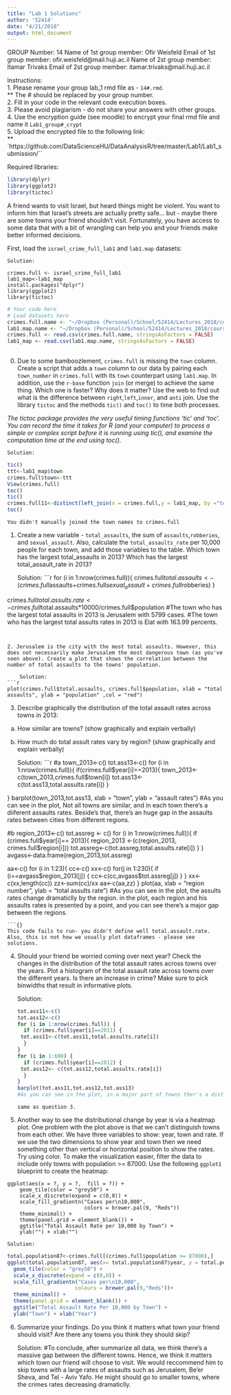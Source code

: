 ```yaml
---
title: "Lab 1 Solutions"
author: '52414'
date: "4/21/2018"
output: html_document
---
```


GROUP Number: 14
Name of 1st group member: Ofir Weisfeld
Email of 1st group member: ofir.weisfeld@mail.huji.ac.il
Name of 2st group member: Itamar Trivaks
Email of 2st group member: itamar.trivaks@mail.huji.ac.il

Instructions:    
1. Please rename your group lab_1 rmd file as - `14#.rmd`.   
** The # should be replaced by your group number.  
2. Fill in your code in the relevant code execution boxes.  
3. Please avoid plagiarism - do not share your answers with other groups.  
4. Use the encryption guide (see moodle) to encrypt your final rmd file and name it `Lab1_group#_crypt`   
5. Upload the encrypted file to the following link:  
** `https://github.com/DataScienceHU/DataAnalysisR/tree/master/Lab1/Lab1_submission/``

Required libraries:
```r
library(dplyr)
library(ggplot2)
library(tictoc)
```
 
A friend wants to visit Israel, but heard things might be violent. 
You want to inform him that Israel's streets are actually pretty safe… but - maybe there are some towns your friend shouldn’t visit. 
Fortunately, you have access to some data that with a bit of wrangling can help you and your friends make better informed decisions. 

First, load the `israel_crime_full_lab1` and `lab1.map` datasets:  
    
    Solution:
```{}
crimes.full <- israel_crime_full_lab1
lab1_map<-lab1_map
install.packages("dplyr")
library(ggplot2)
library(tictoc)
```

```r
# Your code here
# Load datasets here
crimes.full.name <- "~/Dropbox (Personal)/School/52414/Lectures_2018/course_data/israeli_crime/israel_crime_full_lab1"
lab1.map.name <- "~/Dropbox (Personal)/School/52414/Lectures_2018/course_data/israeli_crime/lab1_map.csv"
crimes.full <- read.csv(crimes.full.name, stringsAsFactors = FALSE)
lab1_map <- read.csv(lab1.map.name, stringsAsFactors = FALSE)
  
```

0. Due to some bamboozlement, `crimes.full` is missing the `town` column. Create a script that adds a `town` column to our data by pairing each `town_number` in `crimes.full` with its `town` counterpart using `lab1.map`. In addition, use the `r-base` function `join` (or merge) to achieve the same thing. Which one is faster? Why does it matter? Use the web to find out what is the difference between `right`,`left`,`inner`, and `anti` join. 
Use the library `tictoc` and the methods `tic()` and `toc()` to time both processes.   

*The tictoc package provides the very useful timing functions 'tic' and 'toc'. You can record the time it takes for R (and your computer) to process a simple or complex script before it is running using tic(), and examine the computation time at the end using toc().*

    Solution:
```r
tic()
ttt<-lab1_map$town
crimes.full$town<-ttt
View(crimes.full)
toc()
tic()
crimes.full11<-distinct(left_join(x = crimes.full,y = lab1_map, by ="town_number"))
toc()
```
```{}
You didn't manually joined the town names to crimes.full
```


1. Create a new variable - `total_assaults`, the sum of `assaults`,`robberies`, and `sexual_assault`. Also, calculate the `total_assaults_rate` per 10,000 people for each town, and add those variables to the table. Which town has the largest total_assaults in 2013? Which has the largest total_assault_rate in 2013?  

    Solution:
```r
for (i in 1:nrow(crimes.full)){
  crimes.full$total.assaults<- (crimes.full$assaults+crimes.full$sexual_assault+crimes.full$robberies)
}

crimes.full$total.assults.rate<- crimes.full$total.assaults*10000/crimes.full$population
#The town who has the largest total assaults in 2013 is Jerusalem with 5799 cases. 
#The town who has the largest total assults rates in 2013 is Elat with 163.99 percents.
```   


2. Jerusalem is the city with the most total assaults. However, this does not necessarily make Jerusalem the most dangerous town (as you've seen above). Create a plot that shows the correlation between the number of total assaults to the towns' population. 
  
    Solution:
```r
plot(crimes.full$total.assaults, crimes.full$population, xlab = "total assaults", ylab = "population" ,col = "red")
```


3. Describe graphically the distribution of the total assault rates across towns in 2013:  
a. How similar are towns?   (show graphically and explain verbally)
b. How much do total assult rates vary by region? (show graphically and explain verbally)
  
    Solution:
```r
#a
town_2013<-c()
tot.ass13<-c()
for (i in 1:nrow(crimes.full)){
  if(crimes.full$year[i]==2013){
    town_2013<-c(town_2013,crimes.full$town[i])
    tot.ass13<-c(tot.ass13,total.assults.rate[i])
  }
    
}
barplot(town_2013,tot.ass13, xlab = "town", ylab = "assault rates")
#As you can see in the plot, Not all towns are similar, and in each town there's a diiferent assaults rates. Beside's that, there's an huge gap in the assaults rates between cities from different regions.

#b
region_2013<-c()
tot.assreg <- c()
for (i in 1:nrow(crimes.full)){
  if (crimes.full$year[i]== 2013){
      region_2013 <-(c(region_2013, crimes.full$region[i]))
      tot.assreg<-c(tot.assreg,total.assults.rate[i])
        }
}
avgass<-data.frame(region_2013,tot.assreg)

aa<-c()
for (i in 1:23){
  cc<-c()
  xx<-c()
  for(j in 1:230){
    if (i==avgass$region_2013[j]) {
      cc<-c(cc,avgass$tot.assreg[j])
    }
  }
  xx<-c(xx,length(cc))
  zz<-sum(cc)/xx
  aa<-c(aa,zz)
}
plot(aa, xlab = "region number", ylab = "total assults rate")
#As you can see in the plot, the assults rates change dramaticlly by the region. in the plot, each region and his assaults rates is presented by a point, and you can see there's a major gap between the regions.
```
```{}
This code fails to run- you didn't define well total.assault.rate. 
Also, this is not how we usually plot dataframes - please see solutions. 
```


4. Should your friend be worried coming over next year? Check the changes in the distribution of the total assault rates across towns over the years. Plot a histogram of the total assault rate across towns over the different years. Is there an increase in crime? Make sure to pick binwidths that result in informative plots.
  
    Solution:
```r
tot.ass11<-c()
tot.ass12<-c()
for (i in 1:nrow(crimes.full)) {
  if (crimes.full$year[i]==2011) {
    tot.ass11<-c(tot.ass11,total.assults.rate[i])
  }  
}
for (i in 1:690) {
  if (crimes.full$year[i]==2012) {
    tot.ass12<- c(tot.ass12,total.assults.rate[i])
  }  
}
barplot(tot.ass11,tot.ass12,tot.ass13)
#As you can see in the plot, in a major part of towns ther's a disturbing phenomenon of incrising in the total number of assaults in town. 
```
```{}
same as question 3. 
```


5. Another way to see the distributional change by year is via a heatmap plot. One problem with the plot above is that we can't distinguish towns from each other. We have three variables to show: year, town and rate. If we use the two dimensions to show year and town then we need something other than vertical or horizontal position to show the rates. Try using color. 
To make the visualization easier, filter the data to include only towns with population >= 87000. 
Use the following `ggplot1` blueprint to create the heatmap:
```{}
ggplot(aes(x = ?, y = ?,  fill = ?)) +
    geom_tile(color = "grey50") +
    scale_x_discrete(expand = c(0,0)) +
    scale_fill_gradientn("Cases per\n10,000", 
                         colors = brewer.pal(9, "Reds"))
    theme_minimal() +  
    theme(panel.grid = element_blank()) +
    ggtitle("Total Assault Rate per 10,000 by Town") + 
    ylab("") + xlab("")
```
    
    Solution:
```r
total.population87<-crimes.full[(crimes.full$population >= 87000),]
ggplot(total.population87, aes(x= total.population87$year, y = total.population87$town,fill = total.population87$total.assults.rate)) +
  geom_tile(color = "grey50") +
  scale_x_discrete(expand = c(0,0)) +
  scale_fill_gradientn("Cases per\n10,000",
                      colours = brewer.pal(9,"Reds"))+
  theme_minimal() +
  theme(panel.grid = element_blank()) +
  ggtitle("Total Assault Rate Per 10,000 by Town") +
  ylab("Town") + xlab("Year")
```


6. Summarize your findings. Do you think it matters what town your friend should visit? Are there any towns you think they should skip? 

    Solution:
#To conclude, after summarize all data, we think there's a massive gap between the different towns. Hence, we think it matters which town our friend will choose to visit. We would reccommend him to skip towns with a large rates of assaults such as Jerusalem, Be'er Sheva, and Tel - Aviv Yafo. He might should go to smaller towns, where the crimes rates decreasing dramaticlly. 